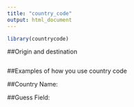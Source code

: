 ```yaml
---
title: "country_code"
output: html_document
---
```


```r
library(countrycode)
```


##Origin and destination

```r

```

##Examples of how you use country code

##Country Name:

##Guess Field:


